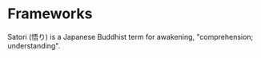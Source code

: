 # Frameworks

Satori (悟り) is a Japanese Buddhist term for awakening, "comprehension; understanding".

